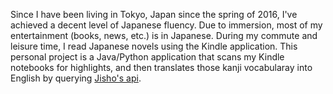 Since I have been living in Tokyo, Japan since the spring of 2016, I've achieved a decent level of Japanese fluency. Due to immersion, most of my entertainment (books, news, etc.) is in Japanese. During my commute and leisure time, I read Japanese novels using the Kindle application. This personal project is a Java/Python application that scans my Kindle notebooks for highlights, and then translates those kanji vocabularay into English by querying [Jisho's api](https://jisho.org/). 